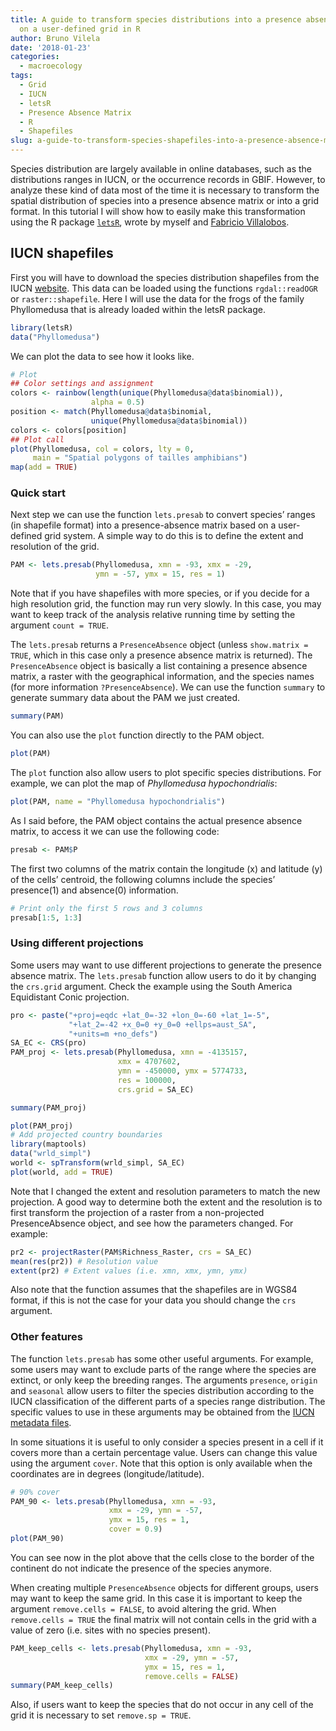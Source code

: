 ```yaml
---
title: A guide to transform species distributions into a presence absence matrix based
  on a user-defined grid in R
author: Bruno Vilela
date: '2018-01-23'
categories:
  - macroecology
tags:
  - Grid
  - IUCN
  - letsR
  - Presence Absence Matrix
  - R
  - Shapefiles
slug: a-guide-to-transform-species-shapefiles-into-a-presence-absence-matrix-based-on-a-user-defined-grid-system
---
```


Species distribution are largely available in online databases, such as the distributions ranges in IUCN, or the occurrence records in GBIF. However, to analyze these kind of data most of the time it is necessary to transform the spatial distribution of species into a presence absence matrix or into a grid format. In this tutorial I will show how to easily make this transformation using the R package [`letsR`](http://onlinelibrary.wiley.com/doi/10.1111/2041-210X.12401/abstract), wrote by myself and [Fabricio Villalobos](http://fabro.github.io).

## IUCN shapefiles

First you will have to download the species distribution shapefiles from the IUCN [website](http://www.iucnredlist.org/technical-documents/spatial-data). This data can be loaded using the functions `rgdal::readOGR` or `raster::shapefile`. Here I will use the data for the frogs of the family Phyllomedusa that is already loaded within the letsR package. 
```r
library(letsR)
data("Phyllomedusa")
```

We can plot the data to see how it looks like.
```r
# Plot
## Color settings and assignment
colors <- rainbow(length(unique(Phyllomedusa@data$binomial)),
                  alpha = 0.5)
position <- match(Phyllomedusa@data$binomial,
                  unique(Phyllomedusa@data$binomial))
colors <- colors[position]
## Plot call
plot(Phyllomedusa, col = colors, lty = 0,
     main = "Spatial polygons of tailles amphibians")
map(add = TRUE)
```

### Quick start
Next step we can use the function `lets.presab` to convert species' ranges (in shapefile format) into a presence-absence matrix based on a user-defined grid system. A simple way to do this is to define the extent and resolution of the grid.

```r
PAM <- lets.presab(Phyllomedusa, xmn = -93, xmx = -29,
                   ymn = -57, ymx = 15, res = 1)
```

Note that if you have shapefiles with more species, or if you decide for a high resolution grid, the function may run very slowly. In this case, you may want to keep track of the analysis relative running time by setting the argument `count = TRUE`.


The `lets.presab` returns a `PresenceAbsence` object (unless  `show.matrix = TRUE`, which in this case only a presence absence matrix is returned). The `PresenceAbsence` object is basically a list containing a presence absence matrix, a raster with the geographical information, and the species names (for more information `?PresenceAbsence`). We can use the function `summary` to generate summary data about the PAM we just created. 
```r
summary(PAM)
```

You can also use the `plot` function directly to the PAM object.
```r
plot(PAM)
```

The `plot` function also allow users to plot specific species distributions.
For example, we can plot the map of *Phyllomedusa hypochondrialis*: 
```r
plot(PAM, name = "Phyllomedusa hypochondrialis")
```

As I said before, the PAM object contains the actual presence absence matrix, to access it we can use the following code:
```r
presab <- PAM$P
```

The first two columns of the matrix contain the longitude (x) and latitude (y) of the cells' centroid, the following columns include the species' presence(1) and absence(0) information.
```r
# Print only the first 5 rows and 3 columns
presab[1:5, 1:3]
```

### Using different projections

Some users may want to use different projections to generate the presence absence matrix. The `lets.presab` function allow users to do it by changing the `crs.grid` argument. Check the example using the South America Equidistant Conic projection.

```r
pro <- paste("+proj=eqdc +lat_0=-32 +lon_0=-60 +lat_1=-5",
             "+lat_2=-42 +x_0=0 +y_0=0 +ellps=aust_SA", 
             "+units=m +no_defs")
SA_EC <- CRS(pro)
PAM_proj <- lets.presab(Phyllomedusa, xmn = -4135157,
                        xmx = 4707602,
                        ymn = -450000, ymx = 5774733,
                        res = 100000,
                        crs.grid = SA_EC)
```
```r
summary(PAM_proj)
```
```r
plot(PAM_proj)
# Add projected country boundaries
library(maptools)
data("wrld_simpl")
world <- spTransform(wrld_simpl, SA_EC)
plot(world, add = TRUE)
```

Note that I changed the extent and resolution parameters to match the new projection. A good way to determine both the extent and the resolution is to first transform the projection of a raster from a non-projected PresenceAbsence object, and see how the parameters changed. For example:
```r
pr2 <- projectRaster(PAM$Richness_Raster, crs = SA_EC)
mean(res(pr2)) # Resolution value
extent(pr2) # Extent values (i.e. xmn, xmx, ymn, ymx)
```

Also note that the function assumes that the shapefiles are in WGS84 format, if this is not the case for your data you should change the `crs` argument. 


### Other features

The function `lets.presab` has some other useful arguments.
For example, some users may want to exclude parts of the range where the species are extinct, or only keep the breeding ranges. The arguments `presence`, `origin` and `seasonal` allow users to filter the species distribution according to the IUCN classification of the different parts of a species range distribution. The specific values to use in these arguments  may be obtained from the [IUCN metadata files](http://www.iucnredlist.org/technical-documents/spatial-data).

In some situations it is useful to only consider a species present in a cell if it covers more than a certain percentage value. Users can change this value using the argument `cover`.
Note that this option is only available when the coordinates are in degrees (longitude/latitude).

```r
# 90% cover
PAM_90 <- lets.presab(Phyllomedusa, xmn = -93,
                      xmx = -29, ymn = -57,
                      ymx = 15, res = 1,
                      cover = 0.9)
plot(PAM_90)
```

You can see now in the plot above that the cells close to the border of the continent do not indicate the presence of the species anymore.

When creating multiple `PresenceAbsence` objects for different groups, users may want to keep the same grid. In this case it is important to keep the argument `remove.cells = FALSE`, to avoid altering the grid. When `remove.cells = TRUE` the final matrix will not contain cells in the grid with a value of zero (i.e. sites with no species present).
```r
PAM_keep_cells <- lets.presab(Phyllomedusa, xmn = -93,
                              xmx = -29, ymn = -57,
                              ymx = 15, res = 1,
                              remove.cells = FALSE)
summary(PAM_keep_cells)
```

Also, if users want to keep the species that do not occur in any cell of the grid it is necessary to set `remove.sp = TRUE`.
